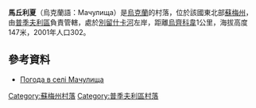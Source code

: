 {{coord|51|25|42|N|34|5|36|E|scale:100000|display=title}}

'''馬丘利夏'''（烏克蘭語：Мачулища）是[[烏克蘭|烏克蘭]]的村落，位於該國東北部[[蘇梅州|蘇梅州]]，由[[普季夫利區|普季夫利區]]負責管轄，處於[[別留什卡河|別留什卡河]]左岸，距離[[烏齊科韋|烏齊科韋]]1公里，海拔高度147米，2001年人口302。

==參考資料==
* [http://weather.in.ua/ua/symskaja/15276 Погода в селі Мачулища]

{{DEFAULTSORT:Мачулища}}
[[Category:蘇梅州村落|Category:蘇梅州村落]]
[[Category:普季夫利區村落|Category:普季夫利區村落]]


{{Sumy-geo-stub}}